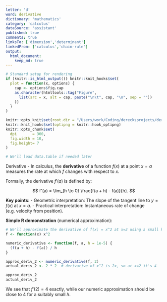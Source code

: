 ```yaml
---
letter: 'd'
word: derivative
dictionary: 'mathematics'
category: 'calculus'
dataSource: 'assistant'
published: true
comments: true
linksTo: ['dimension','determinant']
linkedFrom: ['calculus','chain-rule']
output:
  html_document:
    keep_md: true
---
```


```r
# Standard setup for rendering
if (knitr::is_html_output()) knitr::knit_hooks$set(
  plot = function(x, options) {
    cap <- options$fig.cap
    as.character(htmltools::tag("Figure",
      list(src = x, alt = cap, paste("\n\t", cap, "\n", sep = ""))
    ))
  }
)

knitr::opts_knit$set(root.dir = "/Users/work/Coding/derecksprojects/derecksnotes.com-playground/derecksnotes.com/client/src/app/dictionaries/mathematics/definitions")
knitr::knit_hooks$set(optipng = knitr::hook_optipng)
knitr::opts_chunk$set(
  dpi       = 300,
  fig.width = 10,
  fig.height= 7
)

# We'll load data.table if needed later
```

<a id="derivative">Derivative</a> - In calculus, the **derivative** of a function $f(x)$ at a point $x = a$ measures the rate at which $f$ changes with respect to $x$.

Formally, the derivative $f'(a)$ is defined by:

$$
f'(a) = \lim_{h \to 0} \frac{f(a + h) - f(a)}{h}.
$$

**Key points**:
- Geometric interpretation: The slope of the tangent line to $y = f(x)$ at $x = a$.
- Practical interpretation: Instantaneous rate of change (e.g. velocity from position).

**Simple R demonstration** (numerical approximation):

```r
# We'll approximate the derivative of f(x) = x^2 at x=2 using a small h
f <- function(x) x^2

numeric_derivative <- function(f, a, h = 1e-5) {
  (f(a + h) - f(a)) / h
}

approx_deriv_2 <- numeric_derivative(f, 2)
actual_deriv_2 <- 2 * 2  # derivative of x^2 is 2x, so at x=2 it's 4

approx_deriv_2
actual_deriv_2
```

We see that $f'(2) = 4$ exactly, while our numeric approximation should be close to 4 for a suitably small $h$.

